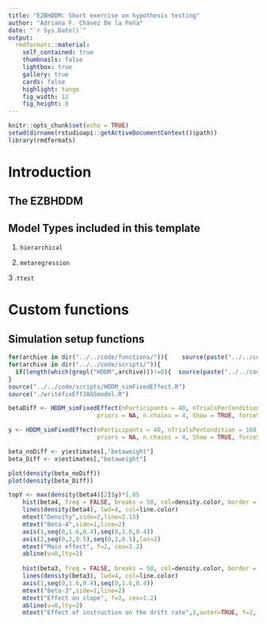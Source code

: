 ```yaml
---
title: "EZBHDDM: Short exercise on hypothesis testing"
author: "Adriana F. Chávez De la Peña"
date: "`r Sys.Date()`"
output:
  rmdformats::material:
    self_contained: true
    thumbnails: false
    lightbox: true
    gallery: true
    cards: false
    highlight: tango
    fig_width: 12 
    fig_height: 8 
---
```


```r
knitr::opts_chunk$set(echo = TRUE)
setwd(dirname(rstudioapi::getActiveDocumentContext()$path))
library(rmdformats)
```

# Introduction

\begin{align*}
\mathbf{Y} \sim \mbox{DDM}\bigl(\alpha, \nu, \tau \bigl)
\end{align*}

## The EZBHDDM

\begin{align*}
Y &\Rightarrow \{\dot{T}, \dot{M}, \dot{V}\}\\
\dot{T} &\sim \mbox{Binomial}(PC,N)\\
\dot{V} &\sim \mbox{Normal}(\frac{1}{PRT},\frac{N-1}{2(PRT)^2})\\
\dot{M} &\sim \mbox{Normal}(MRT, PRT \times N)\\
PC &= \frac{1}{\exp(-\alpha\nu)+1}\\
MRT &= \tau + \frac{\alpha}{2\nu}\frac{\exp(-\alpha\nu)-1}{\exp(-\alpha\nu)+1}\\
PRT &= \frac{\alpha}{2\nu^3}\{\frac{1-2\alpha\nu\exp(-\alpha\nu)-\exp(-\alpha\nu)^2}{(\exp(-\alpha\nu)+1)^2}\}
\end{align*}

## Model Types included in this template

1. `hierarchical`

2. `metaregression`

3 .`ttest`

# Custom functions

## Simulation setup functions

```r
for(archive in dir("../../code/functions/")){    source(paste("../../code/functions/",archive,sep=""))     }
for(archive in dir("../../code/scripts/")){    
  if(length(which(grepl("HDDM",archive)))!=0){  source(paste("../../code/scripts/",archive,sep="")) }    
}
source("../../code/scripts/HDDM_simFixedEffect.R")
source("./writefixEffJAGSmodel.R")
```


```r
betaDiff <- HDDM_simFixedEffect(nParticipants = 40, nTrialsPerCondition = 160, nDatasets = 1000, beta.effect = 0.5, 
                         priors = NA, n.chains = 4, Show = TRUE, forceSim = FALSE, fromPrior = TRUE)

y <- HDDM_simFixedEffect(nParticipants = 40, nTrialsPerCondition = 160, nDatasets = 1000, beta.effect = 0, 
                         priors = NA, n.chains = 4, Show = TRUE, forceSim = FALSE, fromPrior = TRUE, label= "Null")
```

```r
beta_noDiff <- y$estimates[,"betaweight"]
beta_Diff <- x$estimates[,"betaweight"]

plot(density(beta_noDiff))
plot(density(beta_Diff))

topY <- max(density(beta4)[2]$y)*1.05
    hist(beta4, freq = FALSE, breaks = 50, col=density.color, border = density.color, ann=F, axes = F,xaxs = "i", yaxs = "i", xlim=c(0,1.6), ylim = c(0,topY))
    lines(density(beta4), lwd=4, col=line.color)
    mtext("Density",side=2,line=2.15)
    mtext("Beta-4",side=1,line=2)
    axis(1,seq(0,1.6,0.4),seq(0,1.6,0.4))
    axis(2,seq(0,2,0.5),seq(0,2,0.5),las=2)
    mtext("Main effect", f=2, cex=1.2)
    abline(v=0,lty=2)
    
    hist(beta3, freq = FALSE, breaks = 50, col=density.color, border = density.color, ann=F, axes = F, xaxs = "i", yaxs = "i", ylim=c(0,topY))
    lines(density(beta3), lwd=4, col=line.color)
    axis(1,seq(0,1.6,0.4),seq(0,1.6,0.4))
    mtext("Beta-3",side=1,line=2)
    mtext("Effect on slope", f=2, cex=1.2)
    abline(v=0,lty=2)
    mtext("Effect of instruction on the drift rate",3,outer=TRUE, f=2, line=-2.5, cex=1.5)

```